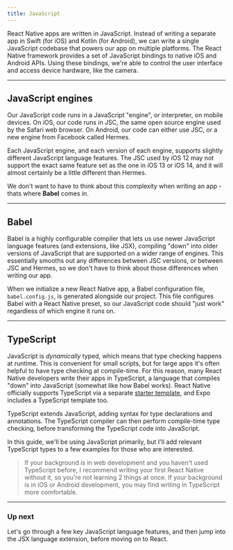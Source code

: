 ```yaml
---
title: JavaScript
---
```


React Native apps are written in JavaScript. Instead of writing a separate app in Swift (for iOS) and Kotlin (for Android), we can write a single JavaScript codebase that powers our app on multiple platforms. The React Native framework provides a set of JavaScript bindings to native iOS and Android APIs. Using these bindings, we're able to control the user interface and access device hardware, like the camera.

---

## JavaScript engines

Our JavaScript code runs in a JavaScript "engine", or interpreter, on mobile devices. On iOS, our code runs in JSC, the same open source engine used by the Safari web browser. On Android, our code can either use JSC, or a new engine from Facebook called Hermes.

Each JavaScript engine, and each version of each engine, supports slightly different JavaScript language features. The JSC used by iOS 12 may not support the exact same feature set as the one in iOS 13 or iOS 14, and it will almost certainly be a little different than Hermes.

We don't want to have to think about this complexity when writing an app - thats where **Babel** comes in.

---

## Babel

Babel is a highly configurable compiler that lets us use newer JavaScript language features (and extensions, like JSX), compiling "down" into older versions of JavaScript that are supported on a wider range of engines. This essentially smooths out any differences between JSC versions, or between JSC and Hermes, so we don't have to think about those differences when writing our app.

When we initialize a new React Native app, a Babel configuration file, `babel.config.js`, is generated alongside our project. This file configures Babel with a React Native preset, so our JavaScript code should "just work" regardless of which engine it runs on.

---

## TypeScript

JavaScript is _dynamically_ typed, which means that type checking happens at runtime. This is convenient for small scripts, but for large apps it's often helpful to have type checking at compile-time. For this reason, many React Native developers write their apps in TypeScript, a language that compiles "down" into JavaScript (somewhat like how Babel works). React Native officially supports TypeScript via a separate [starter template](https://reactnative.dev/docs/typescript), and Expo includes a TypeScript template too.

TypeScript extends JavaScript, adding syntax for type declarations and annotations. The TypeScript compiler can then perform compile-time type checking, before transforming the TypeScript code into JavaScript.

In this guide, we'll be using JavaScript primarily, but I'll add relevant TypeScript types to a few examples for those who are interested.

> If your background is in web development and you haven't used TypeScript before, I recommend writing your first React Native without it, so you're not learning 2 things at once. If your background is in iOS or Android development, you may find writing in TypeScript more comfortable.

---

### Up next

Let's go through a few key JavaScript language features, and then jump into the JSX language extension, before moving on to React.
